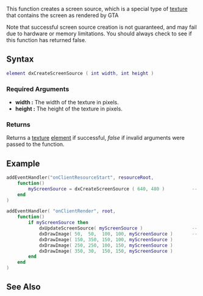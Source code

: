 {{Client function}}

This function creates a screen source, which is a special type of [[/texture.md|texture]] that contains the screen as rendered by GTA

Note that successful screen source creation is not guaranteed, and may fail due to hardware or memory limitations. You should always check to see if this function has returned false.

==Syntax== 
<syntaxhighlight lang="lua">
element dxCreateScreenSource ( int width, int height )
</syntaxhighlight> 
{{OOP||[[/Texture.md|DxScreenSource]]}}
===Required Arguments=== 
*'''width :''' The width of the texture in pixels.
*'''height :''' The height of the texture  in pixels.

===Returns===
Returns a [[/texture.md|texture]] [[/element.md|element]] if successful, ''false'' if invalid arguments were passed to the function.

==Example==
<syntaxhighlight lang="lua">
addEventHandler("onClientResourceStart", resourceRoot,
    function()
        myScreenSource = dxCreateScreenSource ( 640, 480 )          -- Create a screen source texture which is 640 x 480 pixels
    end
)

addEventHandler( "onClientRender", root,
    function()
        if myScreenSource then
            dxUpdateScreenSource( myScreenSource )                  -- Capture the current screen output from GTA
            dxDrawImage( 50,  50,  100, 100, myScreenSource )       -- Now use myScreenSource as a material and draw it lots of times
            dxDrawImage( 150, 350, 150, 100, myScreenSource )
            dxDrawImage( 250, 250, 100, 150, myScreenSource )
            dxDrawImage( 350, 30,  150, 150, myScreenSource )
        end
    end
)
</syntaxhighlight>

==See Also==
{{Drawing_functions}}